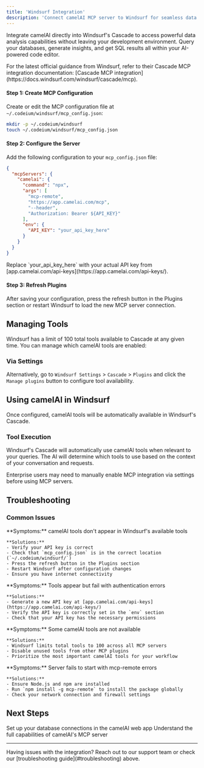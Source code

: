 ```yaml
---
title: 'Windsurf Integration'
description: 'Connect camelAI MCP server to Windsurf for seamless data analysis in your AI-powered code editor'
---
```


Integrate camelAI directly into Windsurf's Cascade to access powerful data analysis capabilities without leaving your development environment. Query your databases, generate insights, and get SQL results all within your AI-powered code editor.

<Note>
For the latest official guidance from Windsurf, refer to their Cascade MCP integration documentation: [Cascade MCP integration](https://docs.windsurf.com/windsurf/cascade/mcp).
</Note>

#### Step 1: Create MCP Configuration

Create or edit the MCP configuration file at `~/.codeium/windsurf/mcp_config.json`:

```bash
mkdir -p ~/.codeium/windsurf
touch ~/.codeium/windsurf/mcp_config.json
```

#### Step 2: Configure the Server

Add the following configuration to your `mcp_config.json` file:

```json
{
  "mcpServers": {
    "camelai": {
      "command": "npx",
      "args": [
        "mcp-remote",
        "https://app.camelai.com/mcp",
        "--header",
        "Authorization: Bearer ${API_KEY}"
      ],
      "env": {
        "API_KEY": "your_api_key_here"
      }
    }
  }
}
```

<Warning>
Replace `your_api_key_here` with your actual API key from [app.camelai.com/api-keys](https://app.camelai.com/api-keys/).
</Warning>

#### Step 3: Refresh Plugins

After saving your configuration, press the refresh button in the Plugins section or restart Windsurf to load the new MCP server connection.

## Managing Tools

Windsurf has a limit of 100 total tools available to Cascade at any given time. You can manage which camelAI tools are enabled:

### Via Settings

Alternatively, go to `Windsurf Settings` > `Cascade` > `Plugins` and click the `Manage plugins` button to configure tool availability.

## Using camelAI in Windsurf

Once configured, camelAI tools will be automatically available in Windsurf's Cascade.

### Tool Execution

Windsurf's Cascade will automatically use camelAI tools when relevant to your queries. The AI will determine which tools to use based on the context of your conversation and requests.

<Note>
Enterprise users may need to manually enable MCP integration via settings before using MCP servers.
</Note>

## Troubleshooting

### Common Issues

<AccordionGroup>
  <Accordion title="Server Not Connecting">
    **Symptoms:** camelAI tools don't appear in Windsurf's available tools

    **Solutions:**
    - Verify your API key is correct
    - Check that `mcp_config.json` is in the correct location (`~/.codeium/windsurf/`)
    - Press the refresh button in the Plugins section
    - Restart Windsurf after configuration changes
    - Ensure you have internet connectivity
  </Accordion>

  <Accordion title="Authentication Errors">
    **Symptoms:** Tools appear but fail with authentication errors

    **Solutions:**
    - Generate a new API key at [app.camelai.com/api-keys](https://app.camelai.com/api-keys/)
    - Verify the API key is correctly set in the `env` section
    - Check that your API key has the necessary permissions
  </Accordion>

  <Accordion title="Tool Limit Reached">
    **Symptoms:** Some camelAI tools are not available

    **Solutions:**
    - Windsurf limits total tools to 100 across all MCP servers
    - Disable unused tools from other MCP plugins
    - Prioritize the most important camelAI tools for your workflow
  </Accordion>

  <Accordion title="mcp-remote Installation Issues">
    **Symptoms:** Server fails to start with mcp-remote errors

    **Solutions:**
    - Ensure Node.js and npm are installed
    - Run `npm install -g mcp-remote` to install the package globally
    - Check your network connection and firewall settings
  </Accordion>
</AccordionGroup>

## Next Steps

<CardGroup cols={2}>
  <Card title="Connect Data Sources" icon="database" href="/app/introduction">
    Set up your database connections in the camelAI web app
  </Card>
  <Card title="Learn More About MCP" icon="book" href="/mcp/introduction">
    Understand the full capabilities of camelAI's MCP server
  </Card>
</CardGroup>

---

<Note>
Having issues with the integration? Reach out to our support team or check our [troubleshooting guide](#troubleshooting) above.
</Note> 